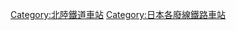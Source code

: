 {{DEFAULTSORT:Yamashiro}}
[[Category:北陸鐵道車站|Category:北陸鐵道車站]]
[[Category:日本各廢線鐵路車站|Category:日本各廢線鐵路車站]]